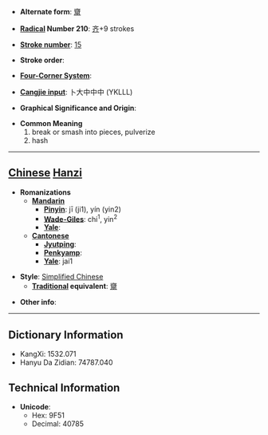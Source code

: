 * '''Alternate form''': [[齏]]

* '''[[Wiktionary:Chinese radical index| Radical]] Number 210''': [[Wiktionary:Chinese radical index 齐|齐]]+9 strokes

* '''[[Wiktionary:Chinese total strokes index|Stroke number]]''': [[Wiktionary:Chinese total strokes index 15|15]]

* '''Stroke order''': 

* '''[[Wiktionary:Chinese four corner index|Four-Corner System]]''': 

* '''[[Wiktionary:Chinese Cangjie index|Cangjie input]]''': 卜大中中中 (YKLLL)

* '''Graphical Significance and Origin''': 

* '''Common Meaning'''
*#break or smash into pieces, pulverize
*# hash


----

== [[Chinese]] [[Hanzi]] ==

* '''Romanizations'''
** '''[[Mandarin]]'''
*** '''[[Pinyin]]''': jī (ji1), yín (yin2)
*** '''[[Wade-Giles]]''': chi<sup>1</sup>, yin<sup>2</sup>
*** '''[[Yale]]''': 
** '''[[Cantonese]]'''
*** '''[[Jyutping]]''':
*** '''[[Penkyamp]]''': 
*** '''[[Yale]]''': jai1

* '''Style''': [[Simplified Chinese]] 
** '''[[Traditional Chinese|Traditional]] equivalent''': [[齏]]

* '''Other info''': 

----

== Dictionary Information ==

* KangXi: 1532.071
* Hanyu Da Zidian: 74787.040

== Technical Information ==

* '''Unicode''':
** Hex: 9F51
** Decimal: 40785